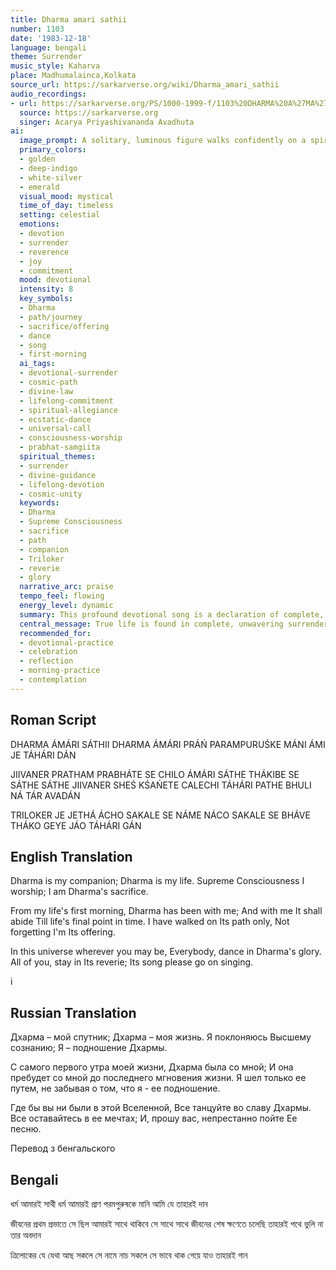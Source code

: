 ```yaml
---
title: Dharma amari sathii
number: 1103
date: '1983-12-18'
language: bengali
theme: Surrender
music_style: Kaharva
place: Madhumalainca,Kolkata
source_url: https://sarkarverse.org/wiki/Dharma_amari_sathii
audio_recordings:
- url: https://sarkarverse.org/PS/1000-1999-f/1103%20DHARMA%20A%27MA%27RI%20SA%27THI.mp3
  source: https://sarkarverse.org
  singer: Acarya Priyashivananda Avadhuta
ai:
  image_prompt: A solitary, luminous figure walks confidently on a spiraling golden path that stretches into a deep indigo and sapphire sky. The setting is celestial, blending the soft radiance of dawn with the infinite depth of space, symbolizing the eternal nature of Dharma. Cosmic dust and emerald green energy swirl around the figure, representing the omnipresence and life-giving force of the Supreme Law. The composition should evoke both serene surrender and ecstatic, universal movement, rendered in a highly detailed, spiritual illustration style.
  primary_colors:
  - golden
  - deep-indigo
  - white-silver
  - emerald
  visual_mood: mystical
  time_of_day: timeless
  setting: celestial
  emotions:
  - devotion
  - surrender
  - reverence
  - joy
  - commitment
  mood: devotional
  intensity: 8
  key_symbols:
  - Dharma
  - path/journey
  - sacrifice/offering
  - dance
  - song
  - first-morning
  ai_tags:
  - devotional-surrender
  - cosmic-path
  - divine-law
  - lifelong-commitment
  - spiritual-allegiance
  - ecstatic-dance
  - universal-call
  - consciousness-worship
  - prabhat-samgiita
  spiritual_themes:
  - surrender
  - divine-guidance
  - lifelong-devotion
  - cosmic-unity
  keywords:
  - Dharma
  - Supreme Consciousness
  - sacrifice
  - path
  - companion
  - Triloker
  - reverie
  - glory
  narrative_arc: praise
  tempo_feel: flowing
  energy_level: dynamic
  summary: This profound devotional song is a declaration of complete, lifelong commitment to Dharma (Cosmic Law/Righteousness), which the speaker recognizes as their eternal guide, their very life, and the Supreme Consciousness itself. The speaker views their existence as an offering to this Divine Principle and passionately calls upon all beings in the universe to join in the glory of Dharma through ecstatic dance and perpetual song.
  central_message: True life is found in complete, unwavering surrender and adherence to Dharma, which guides one from the beginning to the end of existence.
  recommended_for:
  - devotional-practice
  - celebration
  - reflection
  - morning-practice
  - contemplation
---
```


## Roman Script

DHARMA ÁMÁRI SÁTHII
DHARMA ÁMÁRI PRÁŃ
PARAMPURUŚKE MÁNI
ÁMI JE TÁHÁRI DÁN

JIIVANER PRATHAM PRABHÁTE
SE CHILO ÁMÁRI SÁTHE
THÁKIBE SE SÁTHE SÁTHE
JIIVANER SHEŚ KŚAŃETE
CALECHI TÁHÁRI PATHE
BHULI NÁ TÁR AVADÁN

TRILOKER JE JETHÁ ÁCHO
SAKALE SE NÁME NÁCO
SAKALE SE BHÁVE THÁKO
GEYE JÁO TÁHÁRI GÁN

## English Translation

Dharma is my companion;
Dharma is my life.
Supreme Consciousness I worship;
I am Dharma's sacrifice.

From my life's first morning,
Dharma has been with me;
And with me It shall abide
Till life's final point in time.
I have walked on Its path only,
Not forgetting I'm Its offering.

In this universe wherever you may be,
Everybody, dance in Dharma's glory.
All of you, stay in Its reverie;
Its song please go on singing.

i

## Russian Translation

Дхарма – мой спутник;
Дхарма – моя жизнь.
Я поклоняюсь Высшему сознанию;
Я – подношение Дхармы.

С самого первого утра моей жизни,
Дхарма была со мной;
И она пребудет со мной
до последнего мгновения жизни.
Я шел только ее путем,
не забывая о том, что я - ее подношение.

Где бы вы ни были в этой Вселенной,
Все танцуйте во славу Дхармы.
Все оставайтесь в ее мечтах;
И, прошу вас, непрестанно пойте Ее песню.

Перевод з бенгальского

## Bengali

ধর্ম আমারই সাথী
ধর্ম আমারই প্রাণ
পরমপুরুষকে মানি
আমি যে তাহারই দান

জীবনের প্রথম প্রভাতে
সে ছিল আমারই সাথে
থাকিবে সে সাথে সাথে
জীবনের শেষ ক্ষণেতে
চলেছি তাহারই পথে
ভুলি না তার অবদান

ত্রিলোকের যে যেথা আছ
সকলে সে নামে নাচ
সকলে সে ভাবে থাক
গেয়ে যাও তাহারই গান
